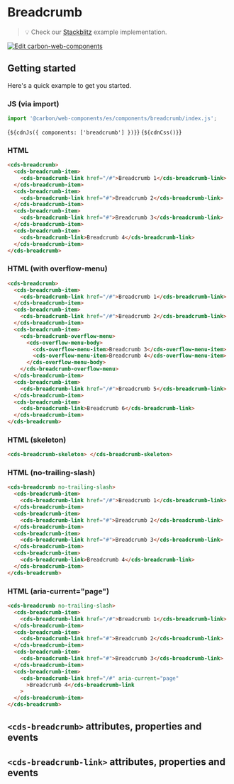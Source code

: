 
<Meta of={BreadcrumbStories} />

# Breadcrumb

> 💡 Check our
> [Stackblitz](https://stackblitz.com/github/carbon-design-system/carbon/tree/main/packages/web-components/examples/components/breadcrumb)
> example implementation.

[![Edit carbon-web-components](https://developer.stackblitz.com/img/open_in_stackblitz.svg)](https://stackblitz.com/github/carbon-design-system/carbon-for-ibm-dotcom/tree/main/packages/carbon-web-components/examples/stackblitz/basic/components/breadcrumb)

## Getting started

Here's a quick example to get you started.

### JS (via import)

```javascript
import '@carbon/web-components/es/components/breadcrumb/index.js';
```

<Markdown>{`${cdnJs({ components: ['breadcrumb'] })}`}</Markdown>
<Markdown>{`${cdnCss()}`}</Markdown>

### HTML

```html
<cds-breadcrumb>
  <cds-breadcrumb-item>
    <cds-breadcrumb-link href="/#">Breadcrumb 1</cds-breadcrumb-link>
  </cds-breadcrumb-item>
  <cds-breadcrumb-item>
    <cds-breadcrumb-link href="#">Breadcrumb 2</cds-breadcrumb-link>
  </cds-breadcrumb-item>
  <cds-breadcrumb-item>
    <cds-breadcrumb-link href="#">Breadcrumb 3</cds-breadcrumb-link>
  </cds-breadcrumb-item>
  <cds-breadcrumb-item>
    <cds-breadcrumb-link>Breadcrumb 4</cds-breadcrumb-link>
  </cds-breadcrumb-item>
</cds-breadcrumb>
```

### HTML (with overflow-menu)

```html
<cds-breadcrumb>
  <cds-breadcrumb-item>
    <cds-breadcrumb-link href="/#">Breadcrumb 1</cds-breadcrumb-link>
  </cds-breadcrumb-item>
  <cds-breadcrumb-item>
    <cds-breadcrumb-link href="/#">Breadcrumb 2</cds-breadcrumb-link>
  </cds-breadcrumb-item>
  <cds-breadcrumb-item>
    <cds-breadcrumb-overflow-menu>
      <cds-overflow-menu-body>
        <cds-overflow-menu-item>Breadcrumb 3</cds-overflow-menu-item>
        <cds-overflow-menu-item>Breadcrumb 4</cds-overflow-menu-item>
      </cds-overflow-menu-body>
    </cds-breadcrumb-overflow-menu>
  </cds-breadcrumb-item>
  <cds-breadcrumb-item>
    <cds-breadcrumb-link href="/#">Breadcrumb 5</cds-breadcrumb-link>
  </cds-breadcrumb-item>
  <cds-breadcrumb-item>
    <cds-breadcrumb-link>Breadcrumb 6</cds-breadcrumb-link>
  </cds-breadcrumb-item>
</cds-breadcrumb>
```

### HTML (skeleton)

```html
<cds-breadcrumb-skeleton> </cds-breadcrumb-skeleton>
```

### HTML (no-trailing-slash)

```html
<cds-breadcrumb no-trailing-slash>
  <cds-breadcrumb-item>
    <cds-breadcrumb-link href="/#">Breadcrumb 1</cds-breadcrumb-link>
  </cds-breadcrumb-item>
  <cds-breadcrumb-item>
    <cds-breadcrumb-link href="#">Breadcrumb 2</cds-breadcrumb-link>
  </cds-breadcrumb-item>
  <cds-breadcrumb-item>
    <cds-breadcrumb-link href="#">Breadcrumb 3</cds-breadcrumb-link>
  </cds-breadcrumb-item>
  <cds-breadcrumb-item>
    <cds-breadcrumb-link>Breadcrumb 4</cds-breadcrumb-link>
  </cds-breadcrumb-item>
</cds-breadcrumb>
```

### HTML (aria-current="page")

```html
<cds-breadcrumb no-trailing-slash>
  <cds-breadcrumb-item>
    <cds-breadcrumb-link href="/#">Breadcrumb 1</cds-breadcrumb-link>
  </cds-breadcrumb-item>
  <cds-breadcrumb-item>
    <cds-breadcrumb-link href="#">Breadcrumb 2</cds-breadcrumb-link>
  </cds-breadcrumb-item>
  <cds-breadcrumb-item>
    <cds-breadcrumb-link href="#">Breadcrumb 3</cds-breadcrumb-link>
  </cds-breadcrumb-item>
  <cds-breadcrumb-item>
    <cds-breadcrumb-link href="/#" aria-current="page"
      >Breadcrumb 4</cds-breadcrumb-link
    >
  </cds-breadcrumb-item>
</cds-breadcrumb>
```

## `<cds-breadcrumb>` attributes, properties and events

<ArgTypes of="cds-breadcrumb" />

## `<cds-breadcrumb-link>` attributes, properties and events

<ArgTypes of="cds-breadcrumb-link" />
